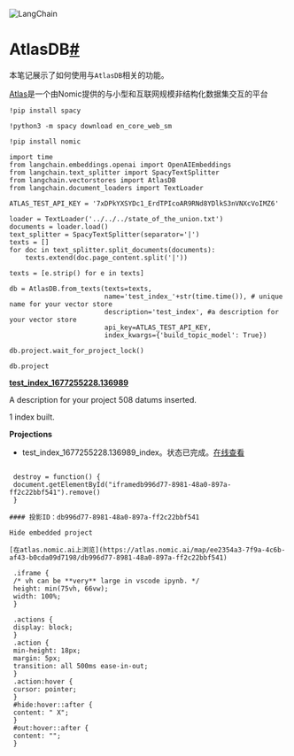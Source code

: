 

<Head>
  <script>
    {
      `(function() {
         var _hmt = _hmt || [];
(function() {
  var hm = document.createElement("script");
  hm.src = "https://hm.baidu.com/hm.js?e60fb290e204e04c5cb6f79b0ac1e697";
  var s = document.getElementsByTagName("script")[0]; 
  s.parentNode.insertBefore(hm, s);
})();
       })();`
    }
  </script>
</Head>

![LangChain](https://pica.zhimg.com/50/v2-56e8bbb52aa271012541c1fe1ceb11a2_r.gif)





AtlasDB[#](#atlasdb "跳转到标题")
============================

本笔记展示了如何使用与`AtlasDB`相关的功能。

[Atlas](https://docs.nomic.ai/index)是一个由Nomic提供的与小型和互联网规模非结构化数据集交互的平台

```
!pip install spacy

```

```
!python3 -m spacy download en_core_web_sm

```

```
!pip install nomic

```

```
import time
from langchain.embeddings.openai import OpenAIEmbeddings
from langchain.text_splitter import SpacyTextSplitter
from langchain.vectorstores import AtlasDB
from langchain.document_loaders import TextLoader

```

```
ATLAS_TEST_API_KEY = '7xDPkYXSYDc1_ErdTPIcoAR9RNd8YDlkS3nVNXcVoIMZ6'

```

```
loader = TextLoader('../../../state_of_the_union.txt')
documents = loader.load()
text_splitter = SpacyTextSplitter(separator='|')
texts = []
for doc in text_splitter.split_documents(documents):
    texts.extend(doc.page_content.split('|'))

texts = [e.strip() for e in texts]

```

```
db = AtlasDB.from_texts(texts=texts,
                        name='test_index_'+str(time.time()), # unique name for your vector store
                        description='test_index', #a description for your vector store
                        api_key=ATLAS_TEST_API_KEY,
                        index_kwargs={'build_topic_model': True})

```

```
db.project.wait_for_project_lock()

```

```
db.project

```

**[test_index_1677255228.136989](https://atlas.nomic.ai/dashboard/project/ee2354a3-7f9a-4c6b-af43-b0cda09d7198)**

 A description for your project 508 datums inserted.

 1 index built.

**Projections**
* test_index_1677255228.136989_index。状态已完成。[在线查看](https://atlas.nomic.ai/map/ee2354a3-7f9a-4c6b-af43-b0cda09d7198/db996d77-8981-48a0-897a-ff2c22bbf541)

```

 destroy = function() {
 document.getElementById("iframedb996d77-8981-48a0-897a-ff2c22bbf541").remove()
 }

#### 投影ID：db996d77-8981-48a0-897a-ff2c22bbf541

Hide embedded project

[在atlas.nomic.ai上浏览](https://atlas.nomic.ai/map/ee2354a3-7f9a-4c6b-af43-b0cda09d7198/db996d77-8981-48a0-897a-ff2c22bbf541)

 .iframe {
 /* vh can be **very** large in vscode ipynb. */
 height: min(75vh, 66vw);
 width: 100%;
 }

 .actions {
 display: block;
 }
 .action {
 min-height: 18px;
 margin: 5px;
 transition: all 500ms ease-in-out;
 }
 .action:hover {
 cursor: pointer;
 }
 #hide:hover::after {
 content: " X";
 }
 #out:hover::after {
 content: "";
 }

```
